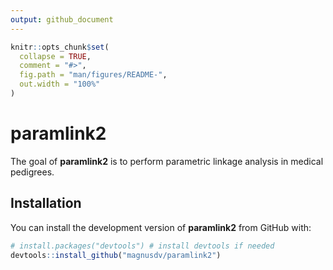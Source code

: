 ```yaml
---
output: github_document
---
```


<!-- README.md is generated from README.Rmd. Please edit that file -->

```r
knitr::opts_chunk$set(
  collapse = TRUE,
  comment = "#>",
  fig.path = "man/figures/README-",
  out.width = "100%"
)
```

# paramlink2

<!-- badges: start -->
<!-- badges: end -->

The goal of **paramlink2** is to perform parametric linkage analysis in medical pedigrees.

## Installation

You can install the development version of **paramlink2** from GitHub with:
```r
# install.packages("devtools") # install devtools if needed
devtools::install_github("magnusdv/paramlink2")
```

